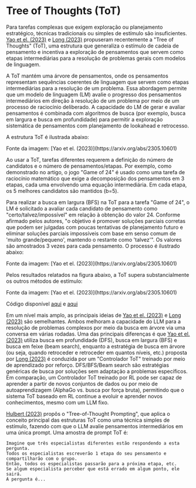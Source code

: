 # Tree of Thoughts (ToT)


Para tarefas complexas que exigem exploração ou planejamento estratégico, técnicas tradicionais ou simples de estímulo são insuficientes. [Yao et el. (2023)](https://arxiv.org/abs/2305.10601) e [Long (2023)](https://arxiv.org/abs/2305.08291) propuseram recentemente a "Tree of Thoughts" (ToT), uma estrutura que generaliza o estímulo de cadeia de pensamento e incentiva a exploração de pensamentos que servem como etapas intermediárias para a resolução de problemas gerais com modelos de linguagem.

A ToT mantém uma árvore de pensamentos, onde os pensamentos representam sequências coerentes de linguagem que servem como etapas intermediárias para a resolução de um problema. Essa abordagem permite que um modelo de linguagem (LM) avalie o progresso dos pensamentos intermediários em direção à resolução de um problema por meio de um processo de raciocínio deliberado. A capacidade do LM de gerar e avaliar pensamentos é combinada com algoritmos de busca (por exemplo, busca em largura e busca em profundidade) para permitir a exploração sistemática de pensamentos com planejamento de lookahead e retrocesso.

A estrutura ToT é ilustrada abaixo:

<Screenshot src={TOT} alt="TOT" />
Fonte da imagem: [Yao et el. (2023)](https://arxiv.org/abs/2305.10601) 

Ao usar a ToT, tarefas diferentes requerem a definição do número de candidatos e o número de pensamentos/etapas. Por exemplo, como demonstrado no artigo, o jogo "Game of 24" é usado como uma tarefa de raciocínio matemático que exige a decomposição dos pensamentos em 3 etapas, cada uma envolvendo uma equação intermediária. Em cada etapa, os 5 melhores candidatos são mantidos (b=5).

Para realizar a busca em largura (BFS) na ToT para a tarefa "Game of 24", o LM é solicitado a avaliar cada candidato de pensamento como "certo/talvez/impossível" em relação à obtenção do valor 24. Conforme afirmado pelos autores, "o objetivo é promover soluções parciais corretas que podem ser julgadas com poucas tentativas de planejamento futuro e eliminar soluções parciais impossíveis com base em senso comum de 'muito grande/pequeno', mantendo o restante como 'talvez'". Os valores são amostrados 3 vezes para cada pensamento. O processo é ilustrado abaixo:

<Screenshot src={TOT2} alt="TOT2" />
Fonte da imagem: [Yao et el. (2023)](https://arxiv.org/abs/2305.10601) 

Pelos resultados relatados na figura abaixo, a ToT supera substancialmente os outros métodos de estímulo:

<Screenshot src={TOT3} alt="TOT3" />
Fonte da imagem: [Yao et el. (2023)](https://arxiv.org/abs/2305.10601) 

Código disponível [aqui](https://github.com/princeton-nlp/tree-of-thought-llm) e [aqui](https://github.com/jieyilong/tree-of-thought-puzzle-solver)

Em um nível mais amplo, as principais ideias de [Yao et el. (2023)](https://arxiv.org/abs/2305.10601) e [Long (2023)](https://arxiv.org/abs/2305.08291) são semelhantes. Ambos melhoram a capacidade do LLM para a resolução de problemas complexos por meio da busca em árvore via uma conversa em várias rodadas. Uma das principais diferenças é que [Yao et el. (2023)](https://arxiv.org/abs/2305.10601) utiliza busca em profundidade (DFS), busca em largura (BFS) e busca em feixe (beam search), enquanto a estratégia de busca em árvore (ou seja, quando retroceder e retroceder em quantos níveis, etc.) proposta por [Long (2023)](https://arxiv.org/abs/2305.08291) é conduzida por um "Controlador ToT" treinado por meio de aprendizado por reforço. DFS/BFS/Beam search são estratégias genéricas de busca por soluções sem adaptação a problemas específicos. Em comparação, um Controlador ToT treinado por RL pode ser capaz de aprender a partir de novos conjuntos de dados ou por meio de autoaprendizagem (AlphaGo vs. busca por força bruta), permitindo que o sistema ToT baseado em RL continue a evoluir e aprender novos conhecimentos, mesmo com um LLM fixo.

[Hulbert (2023)](https://github.com/dave1010/tree-of-thought-prompting) propôs o "Tree-of-Thought Prompting", que aplica o conceito principal das estruturas ToT como uma técnica simples de estímulo, fazendo com que o LLM avalie pensamentos intermediários em uma única prompt. Uma amostra de prompt ToT é:

```
Imagine que três especialistas diferentes estão respondendo a esta pergunta.
Todos os especialistas escreverão 1 etapa do seu pensamento e compartilharão com o grupo.
Então, todos os especialistas passarão para a próxima etapa, etc.
Se algum especialista perceber que está errado em algum ponto, ele sairá.
A pergunta é...
```
